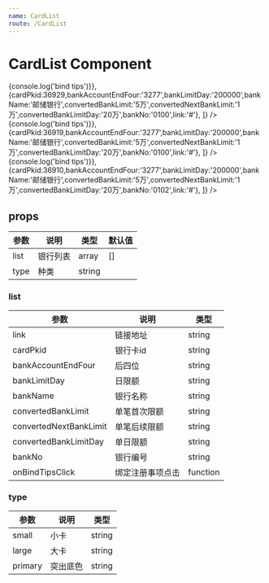 ```yaml
---
name: CardList
route: /CardList
---
```



# CardList Component

<Playground>
    <CardList
        list={[
            {cardPkid:33635,bankAccountEndFour:'7499',bankLimitDay:'500001',bankName:'浦发银行',convertedBankLimit:'5万',convertedNextBankLimit:'1万',convertedBankLimitDay:'50万',bankNo:'0310',link:'#',onBindTipsClick:()=>{console.log('bind tips')}},
            {cardPkid:36929,bankAccountEndFour:'3277',bankLimitDay:'200000',bankName:'邮储银行',convertedBankLimit:'5万',convertedNextBankLimit:'1万',convertedBankLimitDay:'20万',bankNo:'0100',link:'#'},
        ]}
    />
    <Space />
    <CardList
        type='large'
        list={[
            {cardPkid:33635,bankAccountEndFour:'7499',bankLimitDay:'500001',bankName:'浦发银行',convertedBankLimit:'5万',convertedNextBankLimit:'1万',convertedBankLimitDay:'50万',bankNo:'0310',link:'#',onBindTipsClick:()=>{console.log('bind tips')}},
            {cardPkid:36919,bankAccountEndFour:'3277',bankLimitDay:'200000',bankName:'邮储银行',convertedBankLimit:'5万',convertedNextBankLimit:'1万',convertedBankLimitDay:'20万',bankNo:'0100',link:'#'},
        ]}
    />
    <Space />
    <CardList
        type='primary'
        list={[
            {cardPkid:33635,bankAccountEndFour:'7499',bankLimitDay:'500001',bankName:'浦发银行',convertedBankLimit:'5万',convertedNextBankLimit:'1万',convertedBankLimitDay:'50万',bankNo:'0310',link:'#',onBindTipsClick:()=>{console.log('bind tips')}},
            {cardPkid:36910,bankAccountEndFour:'3277',bankLimitDay:'200000',bankName:'邮储银行',convertedBankLimit:'5万',convertedNextBankLimit:'1万',convertedBankLimitDay:'20万',bankNo:'0102',link:'#'},
        ]}
    />
</Playground>

## props

| 参数      | 说明                                      | 类型         | 默认值 |
|----------|------------------------------------------|-------------|-------|
| list | 银行列表 | array | [] |
| type | 种类 | string |  | small |



### list

| 参数      | 说明                                      | 类型         |
|----------|------------------------------------------|-------------|
| link | 链接地址 | string |
| cardPkid | 银行卡id | string |
| bankAccountEndFour | 后四位 | string |
| bankLimitDay | 日限额 | string |
| bankName | 银行名称 | string |
| convertedBankLimit | 单笔首次限额 | string |
| convertedNextBankLimit | 单笔后续限额 | string |
| convertedBankLimitDay | 单日限额 | string |
| bankNo | 银行编号 | string |
| onBindTipsClick | 绑定注册事项点击 | function |


### type

| 参数      | 说明                                      | 类型         |
|----------|------------------------------------------|-------------|
| small | 小卡 | string |
| large | 大卡 | string |
| primary | 突出底色 | string |